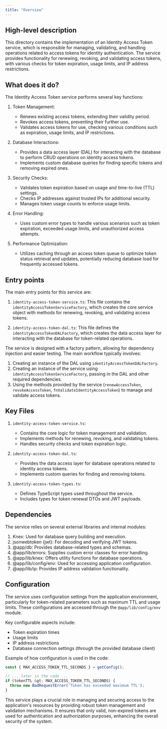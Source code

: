 ```yaml
---
title: "Overview"
---
```


## High-level description
This directory contains the implementation of an Identity Access Token service, which is responsible for managing, validating, and handling operations related to access tokens for identity authentication. The service provides functionality for renewing, revoking, and validating access tokens, with various checks for token expiration, usage limits, and IP address restrictions.

## What does it do?
The Identity Access Token service performs several key functions:

1. Token Management:
   - Renews existing access tokens, extending their validity period.
   - Revokes access tokens, preventing their further use.
   - Validates access tokens for use, checking various conditions such as expiration, usage limits, and IP restrictions.

2. Database Interactions:
   - Provides a data access layer (DAL) for interacting with the database to perform CRUD operations on identity access tokens.
   - Implements custom database queries for finding specific tokens and removing expired ones.

3. Security Checks:
   - Validates token expiration based on usage and time-to-live (TTL) settings.
   - Checks IP addresses against trusted IPs for additional security.
   - Manages token usage counts to enforce usage limits.

4. Error Handling:
   - Uses custom error types to handle various scenarios such as token expiration, exceeded usage limits, and unauthorized access attempts.

5. Performance Optimization:
   - Utilizes caching through an access token queue to optimize token status retrieval and updates, potentially reducing database load for frequently accessed tokens.

## Entry points
The main entry points for this service are:

1. `identity-access-token-service.ts`: This file contains the `identityAccessTokenServiceFactory`, which creates the core service object with methods for renewing, revoking, and validating access tokens.

2. `identity-access-token-dal.ts`: This file defines the `identityAccessTokenDALFactory`, which creates the data access layer for interacting with the database for token-related operations.

The service is designed with a factory pattern, allowing for dependency injection and easier testing. The main workflow typically involves:

1. Creating an instance of the DAL using `identityAccessTokenDALFactory`.
2. Creating an instance of the service using `identityAccessTokenServiceFactory`, passing in the DAL and other required dependencies.
3. Using the methods provided by the service (`renewAccessToken`, `revokeAccessToken`, `fnValidateIdentityAccessToken`) to manage and validate access tokens.

## Key Files
1. `identity-access-token-service.ts`:
   - Contains the core logic for token management and validation.
   - Implements methods for renewing, revoking, and validating tokens.
   - Handles security checks and token expiration logic.

2. `identity-access-token-dal.ts`:
   - Provides the data access layer for database operations related to identity access tokens.
   - Implements custom queries for finding and removing tokens.

3. `identity-access-token-types.ts`:
   - Defines TypeScript types used throughout the service.
   - Includes types for token renewal DTOs and JWT payloads.

## Dependencies
The service relies on several external libraries and internal modules:

1. Knex: Used for database query building and execution.
2. jsonwebtoken (jwt): For decoding and verifying JWT tokens.
3. @app/db: Provides database-related types and schemas.
4. @app/lib/errors: Supplies custom error classes for error handling.
5. @app/lib/knex: Offers utility functions for database operations.
6. @app/lib/config/env: Used for accessing application configuration.
7. @app/lib/ip: Provides IP address validation functionality.

## Configuration
The service uses configuration settings from the application environment, particularly for token-related parameters such as maximum TTL and usage limits. These configurations are accessed through the `@app/lib/config/env` module.

Key configurable aspects include:
- Token expiration times
- Usage limits
- IP address restrictions
- Database connection settings (through the provided database client)

Example of how configuration is used in the code:

```typescript
const { MAX_ACCESS_TOKEN_TTL_SECONDS } = getConfig();

// ... later in the code ...
if (tokenTTL &gt; MAX_ACCESS_TOKEN_TTL_SECONDS) {
  throw new BadRequestError('Token has exceeded maximum TTL');
}
```

This service plays a crucial role in managing and securing access to the application's resources by providing robust token management and validation mechanisms. It ensures that only valid, non-expired tokens are used for authentication and authorization purposes, enhancing the overall security of the system.